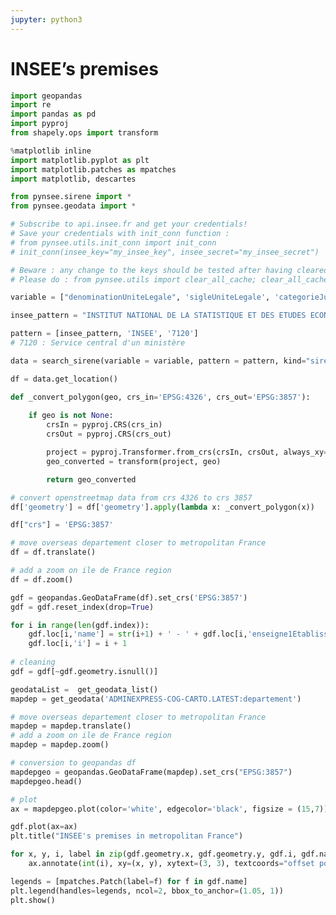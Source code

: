 ```yaml
---
jupyter: python3
---
```


# INSEE's premises

```python
import geopandas
import re
import pandas as pd
import pyproj
from shapely.ops import transform

%matplotlib inline
import matplotlib.pyplot as plt
import matplotlib.patches as mpatches
import matplotlib, descartes

from pynsee.sirene import *
from pynsee.geodata import *
```

```python
# Subscribe to api.insee.fr and get your credentials!
# Save your credentials with init_conn function :
# from pynsee.utils.init_conn import init_conn
# init_conn(insee_key="my_insee_key", insee_secret="my_insee_secret")

# Beware : any change to the keys should be tested after having cleared the cache
# Please do : from pynsee.utils import clear_all_cache; clear_all_cache()"
```

```python
variable = ["denominationUniteLegale", 'sigleUniteLegale', 'categorieJuridiqueUniteLegale']

insee_pattern = "INSTITUT NATIONAL DE LA STATISTIQUE ET DES ETUDES ECONOMIQUES"

pattern = [insee_pattern, 'INSEE', '7120']
# 7120 : Service central d'un ministère

data = search_sirene(variable = variable, pattern = pattern, kind="siret")
```

```python
df = data.get_location()
```

```python
def _convert_polygon(geo, crs_in='EPSG:4326', crs_out='EPSG:3857'):
    
    if geo is not None:
        crsIn = pyproj.CRS(crs_in)
        crsOut = pyproj.CRS(crs_out)

        project = pyproj.Transformer.from_crs(crsIn, crsOut, always_xy=True).transform
        geo_converted = transform(project, geo)

        return geo_converted

# convert openstreetmap data from crs 4326 to crs 3857
df['geometry'] = df['geometry'].apply(lambda x: _convert_polygon(x))

df["crs"] = 'EPSG:3857'

# move overseas departement closer to metropolitan France
df = df.translate()

# add a zoom on ile de France region
df = df.zoom()
```

```python
gdf = geopandas.GeoDataFrame(df).set_crs('EPSG:3857')
gdf = gdf.reset_index(drop=True)

for i in range(len(gdf.index)):
    gdf.loc[i,'name'] = str(i+1) + ' - ' + gdf.loc[i,'enseigne1Etablissement']
    gdf.loc[i,'i'] = i + 1
    
# cleaning
gdf = gdf[~gdf.geometry.isnull()]
```

```python
geodataList =  get_geodata_list()
mapdep = get_geodata('ADMINEXPRESS-COG-CARTO.LATEST:departement')

# move overseas departement closer to metropolitan France
mapdep = mapdep.translate()
# add a zoom on ile de France region
mapdep = mapdep.zoom()
```

```python
# conversion to geopandas df
mapdepgeo = geopandas.GeoDataFrame(mapdep).set_crs("EPSG:3857")
mapdepgeo.head()
```

```python
# plot
ax = mapdepgeo.plot(color='white', edgecolor='black', figsize = (15,7))

gdf.plot(ax=ax)
plt.title("INSEE's premises in metropolitan France")

for x, y, i, label in zip(gdf.geometry.x, gdf.geometry.y, gdf.i, gdf.name):
    ax.annotate(int(i), xy=(x, y), xytext=(3, 3), textcoords="offset points")

legends = [mpatches.Patch(label=f) for f in gdf.name]
plt.legend(handles=legends, ncol=2, bbox_to_anchor=(1.05, 1))
plt.show()
```

